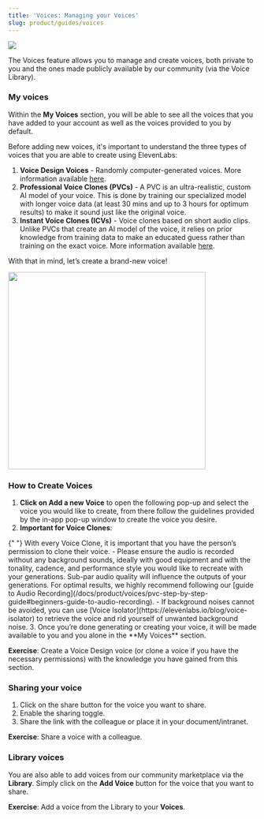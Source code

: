 ```yaml
---
title: 'Voices: Managing your Voices'
slug: product/guides/voices
---
```



<Frame>
  <img src="../../product/guides/images/account-creation.webp" />
</Frame>

The Voices feature allows you to manage and create voices, both private to you and the ones made publicly available by our community (via the Voice Library).

### My voices

Within the **My Voices** section, you will be able to see all the voices that you have added to your account as well as the voices provided to you by default.

Before adding new voices, it's important to understand the three types of voices that you are able to create using ElevenLabs:

1. **Voice Design Voices** - Randomly computer-generated voices. More information available [here](/docs/product/voices/voice-lab/voice-design).
2. **Professional Voice Clones (PVCs)** - A PVC is an ultra-realistic, custom AI model of your voice. This is done by training our specialized model with longer voice data (at least 30 mins and up to 3 hours for optimum results) to make it sound just like the original voice.
3. **Instant Voice Clones (ICVs)** - Voice clones based on short audio clips. Unlike PVCs that create an AI model of the voice, it relies on prior knowledge from training data to make an educated guess rather than training on the exact voice. More information available [here](/docs/product/voices/voice-lab/instant-voice-cloning).

With that in mind, let’s create a brand-new voice!

<Frame>
  <img width="400" src="../../product/guides/images/type-of-voice.webp" />
</Frame>

### How to Create Voices

1. **Click on Add a new Voice** to open the following pop-up and select the voice you would like to create, from there follow the guidelines provided by the in-app pop-up window to create the voice you desire.
2. **Important for Voice Clones**:

<Note>
  {" "}
  With every Voice Clone, it is important that you have the person’s permission to
  clone their voice.
</Note>
- Please ensure the audio is recorded without any background sounds, ideally with
good equipment and with the tonality, cadence, and performance style you would like
to recreate with your generations. Sub-par audio quality will influence the outputs
of your generations. For optimal results, we highly recommend following our [guide
to Audio Recording](/docs/product/voices/pvc-step-by-step-guide#beginners-guide-to-audio-recording).
- If background noises cannot be avoided, you can use [Voice Isolator](https://elevenlabs.io/blog/voice-isolator)
to retrieve the voice and rid yourself of unwanted background noise. 3. Once you’re
done generating or creating your voice, it will be made available to you and you
alone in the **My Voices** section.

**Exercise**: Create a Voice Design voice (or clone a voice if you have the necessary permissions) with the knowledge you have gained from this section.

### Sharing your voice

1. Click on the share button for the voice you want to share.
2. Enable the sharing toggle.
3. Share the link with the colleague or place it in your document/intranet.

**Exercise**: Share a voice with a colleague.

### Library voices

You are also able to add voices from our community marketplace via the **Library**. Simply click on the **Add Voice** button for the voice that you want to share.

**Exercise**: Add a voice from the Library to your **Voices**.
